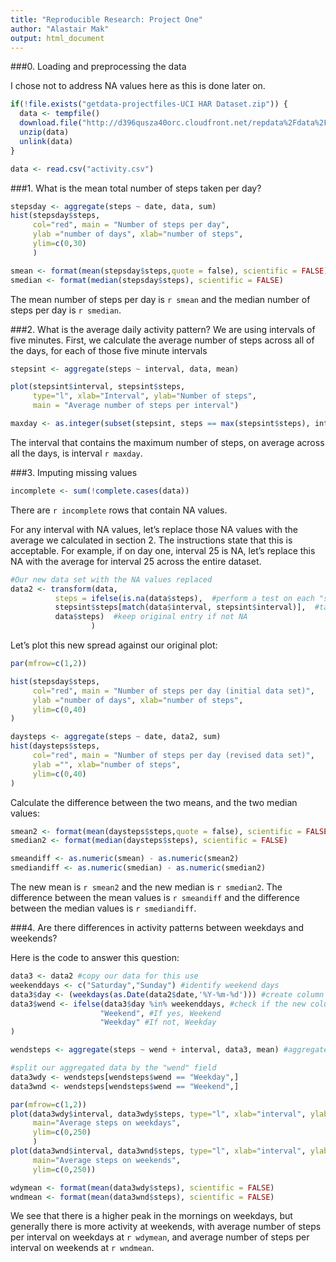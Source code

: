 ---
title: "Reproducible Research: Project One"
author: "Alastair Mak"
output: html_document
---

###0. Loading and preprocessing the data

I chose not to address NA values here as this is done later on.
```{r, echo=TRUE, opts_chunk$set(fig.width=6)}
if(!file.exists("getdata-projectfiles-UCI HAR Dataset.zip")) {
  data <- tempfile()
  download.file("http://d396qusza40orc.cloudfront.net/repdata%2Fdata%2Factivity.zip",data)
  unzip(data)
  unlink(data)
}

data <- read.csv("activity.csv")
```

###1. What is the mean total number of steps taken per day?
```{r}
stepsday <- aggregate(steps ~ date, data, sum)
hist(stepsday$steps,
     col="red", main = "Number of steps per day",
     ylab ="number of days", xlab="number of steps",
     ylim=c(0,30)
     )
```

```{r}
smean <- format(mean(stepsday$steps,quote = false), scientific = FALSE)
smedian <- format(median(stepsday$steps), scientific = FALSE)
```

The mean number of steps per day is `r smean` and the median number of steps per day is `r smedian`.

###2. What is the average daily activity pattern?
We are using intervals of five minutes. First, we calculate the average number of steps across all of the days, for each of those five minute intervals

```{r}
stepsint <- aggregate(steps ~ interval, data, mean)

plot(stepsint$interval, stepsint$steps,
     type="l", xlab="Interval", ylab="Number of steps",
     main = "Average number of steps per interval")

maxday <- as.integer(subset(stepsint, steps == max(stepsint$steps), interval))
```
The interval that contains the maximum number of steps, on average across all the days, is interval `r maxday`.

###3. Imputing missing values
```{r}
incomplete <- sum(!complete.cases(data))
```
There are `r incomplete` rows that contain NA values.

For any interval with NA values, let's replace those NA values with the average we calculated in section 2. The instructions state that this is acceptable. For example, if on day one, interval 25 is NA, let's replace this NA with the average for interval 25 across the entire dataset.

```{r}
#Our new data set with the NA values replaced
data2 <- transform(data,
          steps = ifelse(is.na(data$steps),  #perform a test on each "steps" value
          stepsint$steps[match(data$interval, stepsint$interval)],  #take this if "steps" is NA
          data$steps)  #keep original entry if not NA
                  )
```

Let's plot this new spread against our original plot:
```{r fig.width=12}
par(mfrow=c(1,2))

hist(stepsday$steps,
     col="red", main = "Number of steps per day (initial data set)",
     ylab ="number of days", xlab="number of steps",
     ylim=c(0,40)
)

daysteps <- aggregate(steps ~ date, data2, sum)
hist(daysteps$steps,
     col="red", main = "Number of steps per day (revised data set)",
     ylab ="", xlab="number of steps",
     ylim=c(0,40)
)
```

Calculate the difference between the two means, and the two median values:
```{r}
smean2 <- format(mean(daysteps$steps,quote = false), scientific = FALSE)
smedian2 <- format(median(daysteps$steps), scientific = FALSE)

smeandiff <- as.numeric(smean) - as.numeric(smean2)
smediandiff <- as.numeric(smedian) - as.numeric(smedian2)
```
The new mean is `r smean2` and the new median is `r smedian2`. The difference between the mean values is `r smeandiff` and the difference between the median values is `r smediandiff`.

###4. Are there differences in activity patterns between weekdays and weekends?

Here is the code to answer this question:
```{r}
data3 <- data2 #copy our data for this use
weekenddays <- c("Saturday","Sunday") #identify weekend days
data3$day <- (weekdays(as.Date(data2$date,'%Y-%m-%d'))) #create column identifying day of week
data3$wend <- ifelse(data3$day %in% weekenddays, #check if the new column is "Saturday" or "Sunday"
                    "Weekend", #If yes, Weekend
                    "Weekday" #If not, Weekday
)

wendsteps <- aggregate(steps ~ wend + interval, data3, mean) #aggregate by "wend" and "interval"

#split our aggregated data by the "wend" field
data3wdy <- wendsteps[wendsteps$wend == "Weekday",]
data3wnd <- wendsteps[wendsteps$wend == "Weekend",]

par(mfrow=c(1,2))
plot(data3wdy$interval, data3wdy$steps, type="l", xlab="interval", ylab="number of steps",
     main="Average steps on weekdays",
     ylim=c(0,250)
     )
plot(data3wnd$interval, data3wnd$steps, type="l", xlab="interval", ylab="",
     main="Average steps on weekends",
     ylim=c(0,250))

wdymean <- format(mean(data3wdy$steps), scientific = FALSE)
wndmean <- format(mean(data3wnd$steps), scientific = FALSE)
```
We see that there is a higher peak in the mornings on weekdays, but generally there is more activity at weekends, with average number of steps per interval on weekdays at `r wdymean`, and average number of steps per interval on weekends at `r wndmean`.